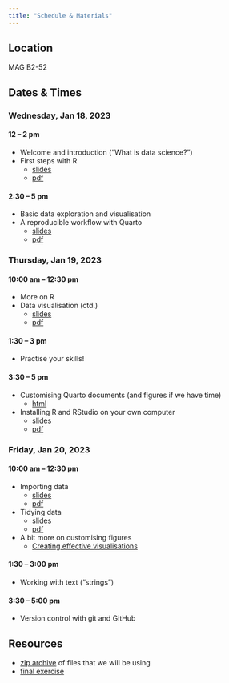```yaml
---
title: "Schedule & Materials"
---
```


## Location

MAG B2-52

## Dates & Times

### Wednesday, Jan 18, 2023

#### 12 -- 2 pm

-   Welcome and introduction ("What is data science?")
-   First steps with R
    -   [slides](slides/d01_01_welcome.html){target="_blank"}
    -   [pdf](slides/d01_01_welcome.pdf){target="_blank"}

#### 2:30 -- 5 pm

-   Basic data exploration and visualisation
-   A reproducible workflow with Quarto
    -   [slides](slides/d01_02_data_exploration_basics.html){target="_blank"}
    -   [pdf](slides/d01_02_basic_data_exploration.pdf){target="_blank"}

### Thursday, Jan 19, 2023

#### 10:00 am -- 12:30 pm

-   More on R
-   Data visualisation (ctd.)
    -   [slides](slides/d02_03_data_exploration2.html){target="_blank"}
    -   [pdf](slides/d02_03_basic_data_exploration2.pdf){target="_blank"}

#### 1:30 -- 3 pm

-   Practise your skills!

#### 3:30 -- 5 pm

-   Customising Quarto documents (and figures if we have time)
    -   [html](slides/d02_04_quarto.html){target="_blank"}
-   Installing R and RStudio on your own computer
    -   [slides](slides/d02_05_installing_R.html){target="_blank"}
    -   [pdf](slides/d02_05_installing_r.pdf){target="_blank"}

### Friday, Jan 20, 2023

#### 10:00 am -- 12:30 pm

-   Importing data 
    -   [slides](slides/d03_06a_importing_data.html){target="_blank"}
    -   [pdf](slides/d03_06a_importing.pdf){target="_blank"}
-   Tidying data
    -   [slides](slides/d03_06b_tidying_data.html){target="_blank"}
    -   [pdf](slides/d03_06b_tidying.pdf){target="_blank"}
-   A bit more on customising figures
    -   [Creating effective visualisations](slides/d03_07_effective_visualisations.html){target="_blank"}

#### 1:30 -- 3:00 pm

-   Working with text ("strings")

#### 3:30 -- 5:00 pm

-   Version control with git and GitHub

## Resources
-   [zip archive](resources/data_sci_resources.zip) of files that we will be using
-   [final exercise](resources/final_exercise.zip)